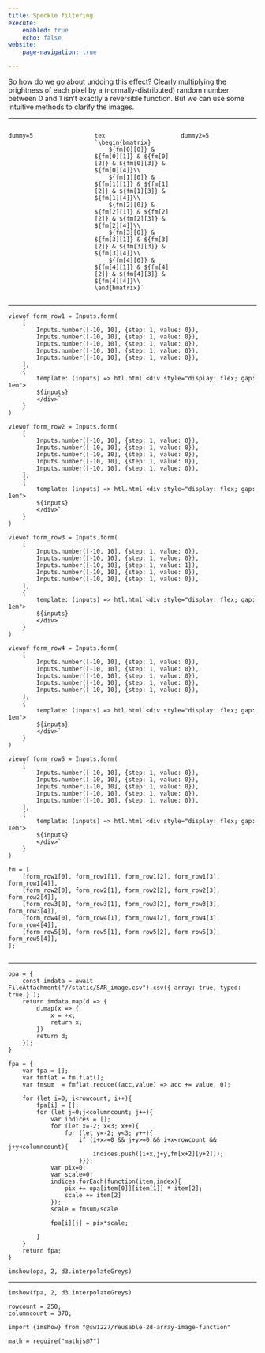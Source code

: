 ```yaml
---
title: Speckle filtering
execute:
    enabled: true
    echo: false
website:
    page-navigation: true

---
```


So how do we go about undoing this effect? Clearly multiplying the brightness of each pixel by a (normally-distributed) random number between 0 and 1 isn't exactly a reversible function. But we can use some intuitive methods to clarify the images.

---

:::: {.columns}
::: {.column width="33%"}
```ojs
dummy=5
```
:::
::: {.column width="33%"}
```ojs
tex 
`\begin{bmatrix}
    ${fm[0][0]} & ${fm[0][1]} & ${fm[0][2]} & ${fm[0][3]} & ${fm[0][4]}\\ 
    ${fm[1][0]} & ${fm[1][1]} & ${fm[1][2]} & ${fm[1][3]} & ${fm[1][4]}\\ 
    ${fm[2][0]} & ${fm[2][1]} & ${fm[2][2]} & ${fm[2][3]} & ${fm[2][4]}\\ 
    ${fm[3][0]} & ${fm[3][1]} & ${fm[3][2]} & ${fm[3][3]} & ${fm[3][4]}\\ 
    ${fm[4][0]} & ${fm[4][1]} & ${fm[4][2]} & ${fm[4][3]} & ${fm[4][4]}\\ 
\end{bmatrix}`
```
:::
::: {.column width="33%"}
```ojs
dummy2=5
```
:::
::::

---

```ojs
viewof form_row1 = Inputs.form(
    [
        Inputs.number([-10, 10], {step: 1, value: 0}),
        Inputs.number([-10, 10], {step: 1, value: 0}),
        Inputs.number([-10, 10], {step: 1, value: 0}),
        Inputs.number([-10, 10], {step: 1, value: 0}),
        Inputs.number([-10, 10], {step: 1, value: 0}),
    ],
    {
        template: (inputs) => htl.html`<div style="display: flex; gap: 1em">
        ${inputs}
        </div>`
    }
)

viewof form_row2 = Inputs.form(
    [
        Inputs.number([-10, 10], {step: 1, value: 0}),
        Inputs.number([-10, 10], {step: 1, value: 0}),
        Inputs.number([-10, 10], {step: 1, value: 0}),
        Inputs.number([-10, 10], {step: 1, value: 0}),
        Inputs.number([-10, 10], {step: 1, value: 0}),
    ],
    {
        template: (inputs) => htl.html`<div style="display: flex; gap: 1em">
        ${inputs}
        </div>`
    }
)

viewof form_row3 = Inputs.form(
    [
        Inputs.number([-10, 10], {step: 1, value: 0}),
        Inputs.number([-10, 10], {step: 1, value: 0}),
        Inputs.number([-10, 10], {step: 1, value: 1}),
        Inputs.number([-10, 10], {step: 1, value: 0}),
        Inputs.number([-10, 10], {step: 1, value: 0}),
    ],
    {
        template: (inputs) => htl.html`<div style="display: flex; gap: 1em">
        ${inputs}
        </div>`
    }
)

viewof form_row4 = Inputs.form(
    [
        Inputs.number([-10, 10], {step: 1, value: 0}),
        Inputs.number([-10, 10], {step: 1, value: 0}),
        Inputs.number([-10, 10], {step: 1, value: 0}),
        Inputs.number([-10, 10], {step: 1, value: 0}),
        Inputs.number([-10, 10], {step: 1, value: 0}),
    ],
    {
        template: (inputs) => htl.html`<div style="display: flex; gap: 1em">
        ${inputs}
        </div>`
    }
)

viewof form_row5 = Inputs.form(
    [
        Inputs.number([-10, 10], {step: 1, value: 0}),
        Inputs.number([-10, 10], {step: 1, value: 0}),
        Inputs.number([-10, 10], {step: 1, value: 0}),
        Inputs.number([-10, 10], {step: 1, value: 0}),
        Inputs.number([-10, 10], {step: 1, value: 0}),
    ],
    {
        template: (inputs) => htl.html`<div style="display: flex; gap: 1em">
        ${inputs}
        </div>`
    }
)

fm = [
    [form_row1[0], form_row1[1], form_row1[2], form_row1[3], form_row1[4]],
    [form_row2[0], form_row2[1], form_row2[2], form_row2[3], form_row2[4]],
    [form_row3[0], form_row3[1], form_row3[2], form_row3[3], form_row3[4]],
    [form_row4[0], form_row4[1], form_row4[2], form_row4[3], form_row4[4]],
    [form_row5[0], form_row5[1], form_row5[2], form_row5[3], form_row5[4]],
];


```

---

```ojs
opa = {
    const imdata = await FileAttachment("//static/SAR_image.csv").csv({ array: true, typed: true } );
    return imdata.map(d => {
        d.map(x => {
            x = +x;
            return x;
        })
        return d; 
    });
}
```

```ojs
fpa = {
    var fpa = [];
    var fmflat = fm.flat();
    var fmsum  = fmflat.reduce((acc,value) => acc += value, 0);

    for (let i=0; i<rowcount; i++){
        fpa[i] = [];
        for (let j=0;j<columncount; j++){
            var indices = [];
            for (let x=-2; x<3; x++){
                for (let y=-2; y<3; y++){
                    if (i+x>=0 && j+y>=0 && i+x<rowcount && j+y<columncount){
                        indices.push([i+x,j+y,fm[x+2][y+2]]);
                    }}};
            var pix=0;
            var scale=0;
            indices.forEach(function(item,index){
                pix += opa[item[0]][item[1]] * item[2];
                scale += item[2]
            });
            scale = fmsum/scale

            fpa[i][j] = pix*scale;

        }
    }
    return fpa;
}
```

```ojs
imshow(opa, 2, d3.interpolateGreys)
```

---

```ojs
imshow(fpa, 2, d3.interpolateGreys)
```

```ojs
rowcount = 250;
columncount = 370;
```


```ojs
import {imshow} from "@sw1227/reusable-2d-array-image-function"
```

```ojs
math = require("mathjs@7")
```

